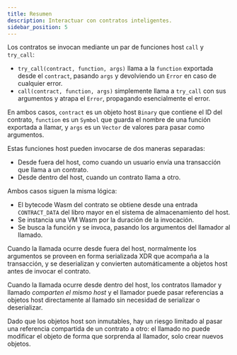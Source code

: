 ```yaml
---
title: Resumen
description: Interactuar con contratos inteligentes.
sidebar_position: 5
---
```


<head>
  <title>Interactuar con contratos inteligentes.</title>
  <meta charSet="utf-8" />
  <meta property="og:title" content="Interactuar con contratos inteligentes." />
  <meta
    property="og:description"
    content="Interactúa con contratos inteligentes mediante llamadas a funciones, invocación de contratos y operaciones en la blockchain."
  />
</head>

Los contratos se invocan mediante un par de funciones host `call` y `try_call`:

- `try_call(contract, function, args)` llama a la `function` exportada desde el `contract`, pasando `args` y devolviendo un `Error` en caso de cualquier error.
- `call(contract, function, args)` simplemente llama a `try_call` con sus argumentos y atrapa el `Error`, propagando esencialmente el error.

En ambos casos, `contract` es un objeto host `Binary` que contiene el ID del contrato, `function` es un `Symbol` que guarda el nombre de una función exportada a llamar, y `args` es un `Vector` de valores para pasar como argumentos.

Estas funciones host pueden invocarse de dos maneras separadas:

- Desde fuera del host, como cuando un usuario envía una transacción que llama a un contrato.
- Desde dentro del host, cuando un contrato llama a otro.

Ambos casos siguen la misma lógica:

- El bytecode Wasm del contrato se obtiene desde una entrada `CONTRACT_DATA` del libro mayor en el sistema de almacenamiento del host.
- Se instancia una VM Wasm por la duración de la invocación.
- Se busca la función y se invoca, pasando los argumentos del llamador al llamado.

Cuando la llamada ocurre desde fuera del host, normalmente los argumentos se proveen en forma serializada XDR que acompaña a la transacción, y se deserializan y convierten automáticamente a objetos host antes de invocar el contrato.

Cuando la llamada ocurre desde dentro del host, los contratos llamador y llamado _comparten el mismo host_ y el llamador puede pasar referencias a objetos host directamente al llamado sin necesidad de serializar o deserializar.

Dado que los objetos host son inmutables, hay un riesgo limitado al pasar una referencia compartida de un contrato a otro: el llamado no puede modificar el objeto de forma que sorprenda al llamador, solo crear nuevos objetos.
